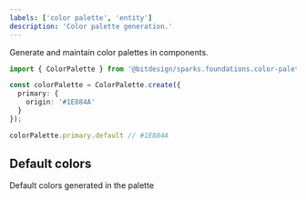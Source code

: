 ```yaml
---
labels: ['color palette', 'entity']
description: 'Color palette generation.'
---
```



Generate and maintain color palettes in components. 

```ts
import { ColorPalette } from '@bitdesign/sparks.foundations.color-palette';

const colorPalette = ColorPalette.create({
  primary: {
    origin: '#1E884A'
  }
});

colorPalette.primary.default // #1E884A
```

## Default colors

Default colors generated in the palette

<DefaultColorPalette />

